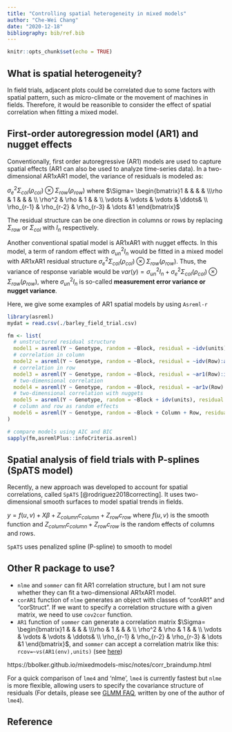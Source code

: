 ```yaml
---
title: "Controlling spatial heterogeneity in mixed models"
author: "Che-Wei Chang"
date: "2020-12-18"
bibliography: bib/ref.bib
---
```


```r
knitr::opts_chunk$set(echo = TRUE)
```

## What is spatial heterogeneity?
In field trials, adjacent plots could be correlated due to some factors with spatial pattern, such as micro-climate or the movement of machines in fields. Therefore, it would be reasonible to consider the effect of spatial correlation when fitting a mixed model.

## First-order autoregression model (AR1) and nugget effects
Conventionally, first order autoregressive (AR1) models are used to capture spatial effects (AR1 can also be used to analyze time-series data). In a two-dimensional AR1xAR1 model, the variance of residuals is modeled as: 

$\sigma_e^2 \Sigma_{col}(\rho_{col}) \otimes \Sigma_{row}(\rho_{row})$ where $\Sigma= \begin{bmatrix}1 & &  & & \\\rho & 1 &  & & \\ \rho^2 & \rho & 1 & & \\ \vdots & \vdots & \vdots & \ddots&  \\ \rho_{r-1} & \rho_{r-2} & \rho_{r-3} & \dots &1 \end{bmatrix}$

The residual structure can be one direction in columns or rows by replacing $\Sigma_{row}$ or $\Sigma_{col}$ with $I_n$ respectively.  

Another conventional spatial model is AR1xAR1 with nugget effects. In this model, a term of random effect with $\sigma_{un}^2 I_n$ would be fitted in a mixed model with AR1xAR1 residual structure $\sigma_e^2 \Sigma_{col}(\rho_{col}) \otimes \Sigma_{row}(\rho_{row})$. Thus, the variance of response variable would be $var(y)=\sigma_{un}^2 I_n + \sigma_e^2 \Sigma_{col}(\rho_{col}) \otimes \Sigma_{row}(\rho_{row})$, where $\sigma_{un}^2 I_n$ is so-called **measurement error variance or nugget variance**. 

Here, we give some examples of AR1 spatial models by using `Asreml-r`

```r

library(asreml)
mydat = read.csv(./barley_field_trial.csv)

fm <- list(
  # unstructured residual structure
  model1 = asreml(Y ~ Genotype, random = ~Block, residual = ~idv(units), data = mydat)
  # correlation in column
  model2 = asreml(Y ~ Genotype, random = ~Block, residual = ~idv(Row):ar1(Column), data = mydat)
  # correlation in row
  model3 = asreml(Y ~ Genotype, random = ~Block, residual = ~ar1(Row):idv(Column), data = mydat)
  # two-dimensional correlation
  model4 = asreml(Y ~ Genotype, random = ~Block, residual = ~ar1v(Row):ar1(Column), data = mydat)
  # two-dimensional correlation with nuggets
  model5 = asreml(Y ~ Genotype, random = ~Block + idv(units), residual = ~ar1v(Row):ar1(Column), data = mydat)
  # column and row as random effects
  model6 = asreml(Y ~ Genotype, random = ~Block + Column + Row, residual = ~NULL, data = mydat)
)

# compare models using AIC and BIC
sapply(fm,asremlPlus::infoCriteria.asreml)

```


## Spatial analysis of field trials with P-splines (SpATS model)
Recently, a new approach was developed to account for spatial correlations, called `SpATS` [@rodriguez2018correcting]. It uses two-dimensional smooth surfaces to model spatial trends in fields.

$y = f(u,v) + X\beta + Z_{column}c_{column}+Z_{row}c_{row}$ where $f(u,v)$ is the smooth function and $Z_{column}c_{column}+Z_{row}c_{row}$ is the random effects of columns and rows.

`SpATS` uses penalized spline (P-spline) to smooth to model

## Other R package to use?
* `nlme` and `sommer` can fit AR1 correlation structure, but I am not sure whether they can fit a two-dimensional AR1xAR1 model.
* `corAR1` function of `nlme` generates an object with classes of "corAR1" and "corStruct". If we want to specify a correlation structure with a given matrix, we need to use `cov2cor` function.
* `AR1` function of `sommer` can generate a correlation matrix $\Sigma= \begin{bmatrix}1 & &  & & \\\rho & 1 &  & & \\ \rho^2 & \rho & 1 & & \\ \vdots & \vdots & \vdots & \ddots&  \\ \rho_{r-1} & \rho_{r-2} & \rho_{r-3} & \dots &1 \end{bmatrix}$, and `sommer` can accept a correlation matrix like this: `rcov=~vs(AR1(env),units)` (see [here](https://rpubs.com/samuelkn/CovarianceStructuresInR))

https://bbolker.github.io/mixedmodels-misc/notes/corr_braindump.html


For a quick comparison of `lme4` and 'nlme', `lme4` is currently fastest but `nlme` is more flexible, allowing users to specify the covariance structure of residuals (For details, please see [GLMM FAQ](https://bbolker.github.io/mixedmodels-misc/glmmFAQ.html#should-i-use-aov-nlme-or-lme4-or-some-other-package), written by one of the author of `lme4`).


## Reference